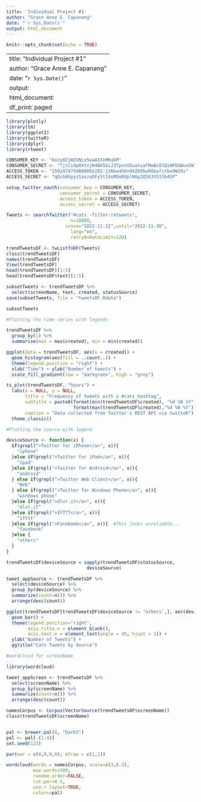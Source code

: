 ```yaml
---
title: 'Individual Project #1'
author: "Grace Anne E. Capanang"
date: "`r Sys.Date()`"
output: html_document
---
```


```r
knitr::opts_chunk$set(echo = TRUE)
```

---
title: "Individual Project #1"
author: "Grace Anne E. Capanang"
date: "`r Sys.Date()`"
output:
  html_document:
    df_print: paged
---

```r
library(plotly)
library(tm)
library(ggplot2)
library(twitteR)
library(dplyr)
library(rtweet)
```

```r
CONSUMER_KEY <- "keJy8ZjWZUNLx5waAIXnMKqkM"
CONSUMER_SECRET <- "TjtCidpOXtnjN4Bk5biJ3TpnnS5uatuaTMwBc01QiNPOGWuo5W"
ACCESS_TOKEN <- "1592474750000865282-IzNkw4GOx9XZA9bwRObofstbeOW2Os"
ACCESS_SECRET <- "qUcG8hpyiSaxzuDFy5tI4uMOoRUplN6p2Q58JV53Jb4SP"

setup_twitter_oauth(consumer_key = CONSUMER_KEY,
                    consumer_secret = CONSUMER_SECRET,
                    access_token = ACCESS_TOKEN,
                    access_secret = ACCESS_SECRET)

Tweets <- searchTwitter("#cats -filter:retweets",
                        n=10000,
                      since="2022-11-22",until="2022-11-30",
                        lang="en",
                        retryOnRateLimit=120)
```


```r
trendTweetsDF <- twListToDF(Tweets)
class(trendTweetsDF)
names(trendTweetsDF)
View(trendTweetsDF)
head(trendTweetsDF)[1:5]
head(trendTweetsDF$text)[1:5]

```

```r
subsetTweets <- trendTweetsDF %>%
  select(screenName, text, created, statusSource)
save(subsetTweets, file = "tweetsDF.Rdata")

subsetTweets
```

```r
#Plotting the time series with legends

trendTweetsDF %>%  
  group_by(1) %>%  
  summarise(max = max(created), min = min(created))

ggplot(data = trendTweetsDF, aes(x = created)) +
  geom_histogram(aes(fill = ..count..)) +
  theme(legend.position = "right") +
  xlab("Time") + ylab("Number of tweets") + 
  scale_fill_gradient(low = "darkgreen", high = "grey")

ts_plot(trendTweetsDF, "hours") +
  labs(x = NULL, y = NULL,
       title = "Frequency of tweets with a #cats hashtag",
       subtitle = paste0(format(min(trendTweetsDF$created), "%d %B %Y"), " to ", 
                         format(max(trendTweetsDF$created),"%d %B %Y")),
       caption = "Data collected from Twitter's REST API via twitteR") +
  theme_classic()

```

```r
#Plotting the source with legend

deviceSource <- function(x) {
  if(grepl(">Twitter for iPhone</a>", x)){
    "iphone"
  }else if(grepl(">Twitter for iPad</a>", x)){
    "ipad"
  }else if(grepl(">Twitter for Android</a>", x)){
    "android"
  } else if(grepl(">Twitter Web Client</a>", x)){
    "Web"
  } else if(grepl(">Twitter for Windows Phone</a>", x)){
    "windows phone"
  }else if(grepl(">dlvr.it</a>", x)){
    "dlvr.it"
  }else if(grepl(">IFTTT</a>", x)){
    "ifttt"
  }else if(grepl(">Facebook</a>", x)){  #This looks unreliable...
    "facebook"
  }else {
    "others"
  }
}

trendTweetsDF$deviceSource = sapply(trendTweetsDF$statusSource, 
                              deviceSource)

tweet_appSource <- trendTweetsDF %>% 
  select(deviceSource) %>%
  group_by(deviceSource) %>%
  summarize(count=n()) %>%
  arrange(desc(count)) 

ggplot(trendTweetsDF[trendTweetsDF$deviceSource != 'others',], aes(deviceSource, fill = deviceSource)) +
  geom_bar() +
  theme(legend.position="right",
        axis.title.x = element_blank(),
        axis.text.x = element_text(angle = 45, hjust = 1)) +
  ylab("Number of Tweets") +
  ggtitle("Cats Tweets by Source")
```

```r

#wordcloud for screenName

library(wordcloud)

tweet_appScreen <- trendTweetsDF %>%
  select(screenName) %>%
  group_by(screenName) %>%
  summarize(count=n()) %>%
  arrange(desc(count)) 

namesCorpus <- Corpus(VectorSource(trendTweetsDF$screenName))
class(trendTweetsDF$screenName)


pal <- brewer.pal(8, "Dark2")
pal <- pal[-(1:4)]
set.seed(123)

par(mar = c(0,0,0,0), mfrow = c(1,1))

wordcloud(words = namesCorpus, scale=c(3,0.5),
          max.words=500,
          random.order=FALSE,
          rot.per=0.5,
          use.r.layout=TRUE,
          colors=pal)

```


